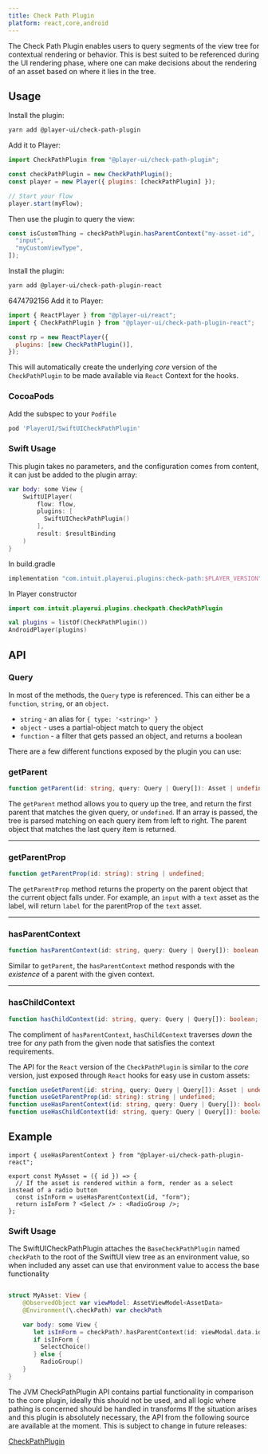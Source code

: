 ```yaml
---
title: Check Path Plugin
platform: react,core,android
---
```



The Check Path Plugin enables users to query segments of the view tree for contextual rendering or behavior.
This is best suited to be referenced during the UI rendering phase, where one can make decisions about the rendering of an asset based on where it lies in the tree.

## Usage

<PlatformTabs>
  <Fragment slot='core'>

Install the plugin:

```bash
yarn add @player-ui/check-path-plugin
```

Add it to Player:

```js
import CheckPathPlugin from "@player-ui/check-path-plugin";

const checkPathPlugin = new CheckPathPlugin();
const player = new Player({ plugins: [checkPathPlugin] });

// Start your flow
player.start(myFlow);
```

Then use the plugin to query the view:

```js
const isCustomThing = checkPathPlugin.hasParentContext("my-asset-id", [
  "input",
  "myCustomViewType",
]);
```

  </Fragment>
  <Fragment slot='react'>

Install the plugin:

```bash
yarn add @player-ui/check-path-plugin-react
```

6474792156
Add it to Player:

```js
import { ReactPlayer } from "@player-ui/react";
import { CheckPathPlugin } from "@player-ui/check-path-plugin-react";

const rp = new ReactPlayer({
  plugins: [new CheckPathPlugin()],
});
```

This will automatically create the underlying _core_ version of the `CheckPathPlugin` to be made available via `React` Context for the hooks.

  </Fragment>

<Fragment slot='ios'>

### CocoaPods

Add the subspec to your `Podfile`

```ruby
pod 'PlayerUI/SwiftUICheckPathPlugin'
```

### Swift Usage

This plugin takes no parameters, and the configuration comes from content, it can just be added to the plugin array:

```swift
var body: some View {
    SwiftUIPlayer(
        flow: flow,
        plugins: [
          SwiftUICheckPathPlugin()
        ],
        result: $resultBinding
    )
}
```

</Fragment>

  <Fragment slot='android'>
In build.gradle

```kotlin
implementation "com.intuit.playerui.plugins:check-path:$PLAYER_VERSION"
```

In Player constructor

```kotlin
import com.intuit.playerui.plugins.checkpath.CheckPathPlugin

val plugins = listOf(CheckPathPlugin())
AndroidPlayer(plugins)
```

  </Fragment>

</PlatformTabs>

## API

<PlatformTabs>
  <Fragment slot='core'>

### Query

In most of the methods, the `Query` type is referenced.
This can either be a `function`, `string`, or an `object`.

- `string` - an alias for `{ type: '<string>' }`
- `object` - uses a partial-object match to query the object
- `function` - a filter that gets passed an object, and returns a boolean

There are a few different functions exposed by the plugin you can use:

### getParent

```ts
function getParent(id: string, query: Query | Query[]): Asset | undefined;
```

The `getParent` method allows you to query up the tree, and return the first parent that matches the given query, or `undefined`.
If an array is passed, the tree is parsed matching on each query item from left to right. The parent object that matches the last query item is returned.

---

### getParentProp

```ts
function getParentProp(id: string): string | undefined;
```

The `getParentProp` method returns the property on the parent object that the current object falls under.
For example, an `input` with a `text` asset as the label, will return `label` for the parentProp of the `text` asset.

---

### hasParentContext

```ts
function hasParentContext(id: string, query: Query | Query[]): boolean;
```

Similar to `getParent`, the `hasParentContext` method responds with the _existence_ of a parent with the given context.

---

### hasChildContext

```ts
function hasChildContext(id: string, query: Query | Query[]): boolean;
```

The compliment of `hasParentContext`, `hasChildContext` traverses _down_ the tree for _any_ path from the given node that satisfies the context requirements.

  </Fragment>
  <Fragment slot='react'>

The API for the `React` version of the `CheckPathPlugin` is similar to the _core_ version, just exposed through `React` hooks for easy use in custom assets:

```ts
function useGetParent(id: string, query: Query | Query[]): Asset | undefined;
function useGetParentProp(id: string): string | undefined;
function useHasParentContext(id: string, query: Query | Query[]): boolean;
function useHasChildContext(id: string, query: Query | Query[]): boolean;
```

## Example

```tsx
import { useHasParentContext } from "@player-ui/check-path-plugin-react";

export const MyAsset = ({ id }) => {
  // If the asset is rendered within a form, render as a select instead of a radio button
  const isInForm = useHasParentContext(id, "form");
  return isInForm ? <Select /> : <RadioGroup />;
};
```

  </Fragment>
  <Fragment slot='ios'>

### Swift Usage

The SwiftUICheckPathPlugin attaches the `BaseCheckPathPlugin` named `checkPath` to the root of the SwiftUI view tree as an environment value, so when included any asset can use that environment value to access the base functionality

```swift

struct MyAsset: View {
    @ObservedObject var viewModel: AssetViewModel<AssetData>
    @Environment(\.checkPath) var checkPath

    var body: some View {
       let isInForm = checkPath?.hasParentContext(id: viewModal.data.id, query: "form")
       if isInForm {
         SelectChoice()
       } else {
         RadioGroup()
    }
}

```

</Fragment>

  <Fragment slot='android'>

The JVM CheckPathPlugin API contains partial functionality in comparison to the core plugin, ideally this should not be used, and all logic where pathing is concerned should be handled in transforms
If the situation arises and this plugin is absolutely necessary, the API from the following source are available at the moment. This is subject to change in future releases:

[CheckPathPlugin](https://github.com/player-ui/player/blob/main/plugins/check-path/jvm/src/main/kotlin/CheckPathPlugin.kt)

  </Fragment>

</PlatformTabs>
